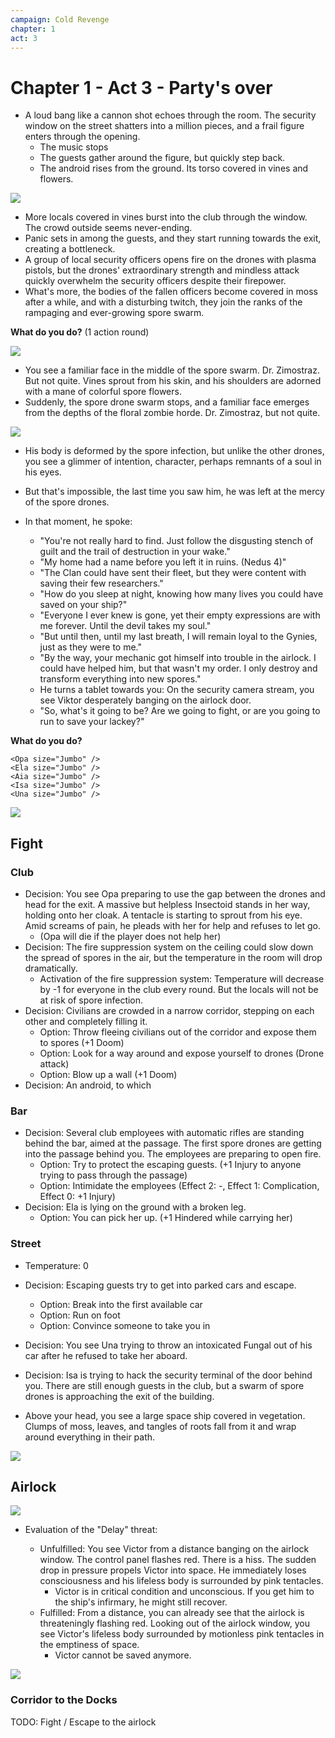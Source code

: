 ```yaml
---
campaign: Cold Revenge
chapter: 1
act: 3
---
```


# Chapter 1 - Act 3 - Party's over

-   A loud bang like a cannon shot echoes through the room. The security window on the street shatters into a million pieces, and a frail figure enters through the opening.
    -   The music stops
    -   The guests gather around the figure, but quickly step back.
    -   The android rises from the ground. Its torso covered in vines and flowers.

![](/LP/ScrattCZ_horrific_unnatural_corrupted_sci-fi_zombie5_made_of_fl_0f60925b-14c6-4aba-b1a4-8405d71201ad.png)

-   More locals covered in vines burst into the club through the window. The crowd outside seems never-ending.
-   Panic sets in among the guests, and they start running towards the exit, creating a bottleneck.
-   A group of local security officers opens fire on the drones with plasma pistols, but the drones' extraordinary strength and mindless attack quickly overwhelm the security officers despite their firepower.
-   What's more, the bodies of the fallen officers become covered in moss after a while, and with a disturbing twitch, they join the ranks of the rampaging and ever-growing spore swarm.

**What do you do?** (1 action round)

![](/LP/ScrattCZ_croud_of_sci-fi_floral_zombies_invading_a_futuristic_c_ec55d41e-04de-4a50-b3a5-7691310dda21.png)

-   You see a familiar face in the middle of the spore swarm. Dr. Zimostraz. But not quite. Vines sprout from his skin, and his shoulders are adorned with a mane of colorful spore flowers.
-   Suddenly, the spore drone swarm stops, and a familiar face emerges from the depths of the floral zombie horde. Dr. Zimostraz, but not quite.

![](/LP/ScrattCZ_a_portrait_of_a_man_with_well-groomed_beard_with_roots_1b41648b-212a-4659-b5d3-e746c9d3d069.png)

<Player url="https://youtu.be/ktELSSOCARg?t=167" controls height={100} />

-   His body is deformed by the spore infection, but unlike the other drones, you see a glimmer of intention, character, perhaps remnants of a soul in his eyes.
-   But that's impossible, the last time you saw him, he was left at the mercy of the spore drones.
-   In that moment, he spoke:

    -   "You're not really hard to find. Just follow the disgusting stench of guilt and the trail of destruction in your wake."
    -   "My home had a name before you left it in ruins. (Nedus 4)"
    -   "The Clan could have sent their fleet, but they were content with saving their few researchers."
    -   "How do you sleep at night, knowing how many lives you could have saved on your ship?"
    -   "Everyone I ever knew is gone, yet their empty expressions are with me forever. Until the devil takes my soul."
    -   "But until then, until my last breath, I will remain loyal to the Gynies, just as they were to me."
    -   "By the way, your mechanic got himself into trouble in the airlock. I could have helped him, but that wasn't my order. I only destroy and transform everything into new spores."
    -   He turns a tablet towards you: On the security camera stream, you see Viktor desperately banging on the airlock door.
    -   "So, what's it going to be? Are we going to fight, or are you going to run to save your lackey?"

**What do you do?**


<div className="flex flex-row gap-4 flex-wrap my-4">
    <Clock
        className="not-prose drop-shadow-md print:drop-shadow-none"
        size="US game"
        title="Delay"
        threat="It may be too late for Viktor"
        current={0}
        total={6}
    />
    <Actor
        size="US game"
        imageUri="/LP/ScrattCZ_croud_of_sci-fi_floral_zombies_invading_a_futuristic_c_ec55d41e-04de-4a50-b3a5-7691310dda21.png"
        imagePosition="center top"
        className="not-prose drop-shadow-md print:drop-shadow-none print:filter-none"
        name="Endless swarm of spore drones"
        occupation="Once thinking and feeling beings, now just empty shells with the impulse to kill"
    />
    <Actor
        size="US game"
        imageUri="/LP/ScrattCZ_a_portrait_of_a_man_with_well-groomed_beard_with_roots_1b41648b-212a-4659-b5d3-e746c9d3d069.png"
        imagePosition="center 30%"
        className="not-prose drop-shadow-md print:drop-shadow-none print:filter-none"
        name="Buxus"
        occupation="Spore hybrid of Dr. Zimostraz" 
    />

    <Opa size="Jumbo" />
    <Ela size="Jumbo" />
    <Aia size="Jumbo" />
    <Isa size="Jumbo" />
    <Una size="Jumbo" />

</div>

![](/LP/maps/club-zones.jpg)

<Player url="https://www.youtube.com/watch?v=K5VsgMRttvQ&ab_channel=EpicMusicChannel%28EMC%29" controls height={100} />

## Fight

### Club

-   Decision: You see Opa preparing to use the gap between the drones and head for the exit. A massive but helpless Insectoid stands in her way, holding onto her cloak. A tentacle is starting to sprout from his eye. Amid screams of pain, he pleads with her for help and refuses to let go.
    -   (Opa will die if the player does not help her)
-   Decision: The fire suppression system on the ceiling could slow down the spread of spores in the air, but the temperature in the room will drop dramatically.
    -   Activation of the fire suppression system: Temperature will decrease by -1 for everyone in the club every round. But the locals will not be at risk of spore infection.
-   Decision: Civilians are crowded in a narrow corridor, stepping on each other and completely filling it.
    -   Option: Throw fleeing civilians out of the corridor and expose them to spores (+1&nbsp;Doom)
    -   Option: Look for a way around and expose yourself to drones (Drone attack)
    -   Option: Blow up a wall (+1&nbsp;Doom)
-   Decision: An android, to which

### Bar

-   Decision: Several club employees with automatic rifles are standing behind the bar, aimed at the passage. The first spore drones are getting into the passage behind you. The employees are preparing to open fire.
    -   Option: Try to protect the escaping guests. (+1&nbsp;Injury to anyone trying to pass through the passage)
    -   Option: Intimidate the employees (Effect 2: -, Effect 1: Complication, Effect 0: +1&nbsp;Injury)
-   Decision: Ela is lying on the ground with a broken leg.
    -   Option: You can pick her up. (+1&nbsp;Hindered while carrying her)

### Street

-   Temperature: 0
-   Decision: Escaping guests try to get into parked cars and escape.
    -   Option: Break into the first available car
    -   Option: Run on foot
    -   Option: Convince someone to take you in
-   Decision: You see Una trying to throw an intoxicated Fungal out of his car after he refused to take her aboard.
-   Decision: Isa is trying to hack the security terminal of the door behind you. There are still enough guests in the club, but a swarm of spore drones is approaching the exit of the building.

-   Above your head, you see a large space ship covered in vegetation. Clumps of moss, leaves, and tangles of roots fall from it and wrap around everything in their path.

![](/LP/ScrattCZ_toxic_spore_covered_big_elegant_futuristic_space_yacht_c79b02c3-f6d2-4977-884a-ac942c4ba030.png)

<Player url="https://www.youtube.com/watch?v=I1ewEpzRUiQ&ab_channel=WhiteBatAudio" controls height={100} />

## Airlock

![](/LP/ScrattCZ_male_bearded_screeming_horrified_engineer_with_pink_te_a8c6bcec-b0e2-4324-beba-2fcd2c4ebf56.png)

-   Evaluation of the "Delay" threat:

    -   Unfulfilled: You see Victor from a distance banging on the airlock window. The control panel flashes red. There is a hiss. The sudden drop in pressure propels Victor into space. He immediately loses consciousness and his lifeless body is surrounded by pink tentacles.
        -   Victor is in critical condition and unconscious. If you get him to the ship's infirmary, he might still recover.
    -   Fulfilled: From a distance, you can already see that the airlock is threateningly flashing red. Looking out of the airlock window, you see Victor's lifeless body surrounded by motionless pink tentacles in the emptiness of space.
        -   Victor cannot be saved anymore.

![](/LP/maps/New_Vega_Freeway.jpg)

### Corridor to the Docks

<Player url="https://www.youtube.com/watch?v=-JFCwxVhHl0&ab_channel=San3090" controls height={100} />

TODO: Fight / Escape to the airlock
